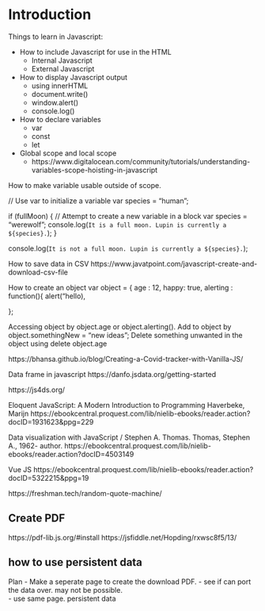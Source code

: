 # Introduction 

Things to learn in Javascript: 

- How to include Javascript for use in the HTML
  - Internal Javascript
  - External Javascript
  
- How to display Javascript output
  - using innerHTML
  - document.write()
  - window.alert()
  - console.log()
  
- How to declare variables
  - var
  - const
  - let

- Global scope and local scope
  - https://www.digitalocean.com/community/tutorials/understanding-variables-scope-hoisting-in-javascript

How to make variable usable outside of scope.

// Use var to initialize a variable
var species = "human";

if (fullMoon) {
  // Attempt to create a new variable in a block
  var species = "werewolf";
  console.log(`It is a full moon. Lupin is currently a ${species}.`);
}

console.log(`It is not a full moon. Lupin is currently a ${species}.`);

How to save data in CSV
https://www.javatpoint.com/javascript-create-and-download-csv-file


How to create an object
var object = { 
  age : 12,
  happy: true, 
  alerting : function(){
  alert("hello), 
  
}; 

Accessing object by object.age or object.alerting().
Add to object by object.somethingNew = "new ideas";
Delete something unwanted in the object using delete object.age

https://bhansa.github.io/blog/Creating-a-Covid-tracker-with-Vanilla-JS/


Data frame in javascript
https://danfo.jsdata.org/getting-started

https://js4ds.org/ 

Eloquent JavaScript: A Modern Introduction to Programming
Haverbeke, Marijn
https://ebookcentral.proquest.com/lib/nielib-ebooks/reader.action?docID=1931623&ppg=229 

Data visualization with JavaScript / Stephen A. Thomas.
Thomas, Stephen A., 1962- author.
https://ebookcentral.proquest.com/lib/nielib-ebooks/reader.action?docID=4503149

Vue JS
https://ebookcentral.proquest.com/lib/nielib-ebooks/reader.action?docID=5322215&ppg=19

https://freshman.tech/random-quote-machine/


## Create PDF

https://pdf-lib.js.org/#install 
https://jsfiddle.net/Hopding/rxwsc8f5/13/

## how to use persistent data


Plan -
Make a seperate page to create the download PDF. 
- see if can port the data over. may not be possible.  
- use same page. persistent data
